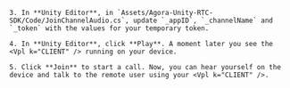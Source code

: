 <PlatformWrapper platform="unity">

    3. In **Unity Editor**, in `Assets/Agora-Unity-RTC-SDK/Code/JoinChannelAudio.cs`, update `_appID`, `_channelName` and `_token` with the values for your temporary token.

    4. In **Unity Editor**, click **Play**. A moment later you see the <Vpl k="CLIENT" /> running on your device.

    5. Click **Join** to start a call. Now, you can hear yourself on the device and talk to the remote user using your <Vpl k="CLIENT" />.

</PlatformWrapper>
